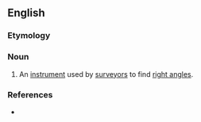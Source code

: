 ==English==

===Etymology===
{{rfe|en|[[machine]] + [[-ule]]?}}

===Noun===
{{en-noun}}

# {{lb|en|obsolete}} An [[instrument]] used by [[surveyor]]s to find [[right angle]]s.

===References===
* {{R:Century 1911}}